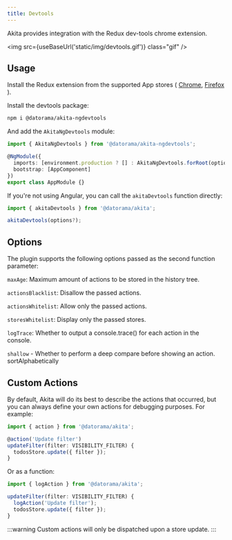 ```yaml
---
title: Devtools
---
```



Akita provides integration with the Redux dev-tools chrome extension. 

<img src={useBaseUrl('static/img/devtools.gif')} class="gif" />

## Usage
Install the Redux extension from the supported App stores ( [Chrome](https://chrome.google.com/webstore/detail/redux-devtools/lmhkpmbekcpmknklioeibfkpmmfibljd?hl=en), [Firefox](https://addons.mozilla.org/en-US/firefox/addon/reduxdevtools/) ).

Install the devtools package:

```bash
npm i @datorama/akita-ngdevtools
```

And add the `AkitaNgDevtools` module:

```ts
import { AkitaNgDevtools } from '@datorama/akita-ngdevtools';

@NgModule({
  imports: [environment.production ? [] : AkitaNgDevtools.forRoot(options?)]
  bootstrap: [AppComponent]
})
export class AppModule {}
```

If you're not using Angular, you can call the `akitaDevtools` function directly:

```ts
import { akitaDevtools } from '@datorama/akita';

akitaDevtools(options?);
```

## Options
The plugin supports the following options passed as the second function parameter:

`maxAge`: Maximum amount of actions to be stored in the history tree.

`actionsBlacklist`: Disallow the passed actions.

`actionsWhitelist`: Allow only the passed actions.

`storesWhitelist`: Display only the passed stores.

`logTrace`: Whether to output a console.trace() for each action in the console.

`shallow` - Whether to perform a deep compare before showing an action.
sortAlphabetically

## Custom Actions
By default, Akita will do its best to describe the actions that occurred, but you can always define your own actions for debugging purposes. For example:

```ts
import { action } from '@datorama/akita';

@action('Update filter')
updateFilter(filter: VISIBILITY_FILTER) {
  todosStore.update({ filter });
}
```

Or as a function:
```ts
import { logAction } from '@datorama/akita';

updateFilter(filter: VISIBILITY_FILTER) {
  logAction('Update filter');
  todosStore.update({ filter });
}
```

:::warning
Custom actions will only be dispatched upon a store update.
:::

